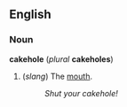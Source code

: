 ==English==
===Noun===
'''cakehole''' (''plural'' '''cakeholes''')

#(''slang'') The [[mouth]].
#:''Shut your cakehole!''